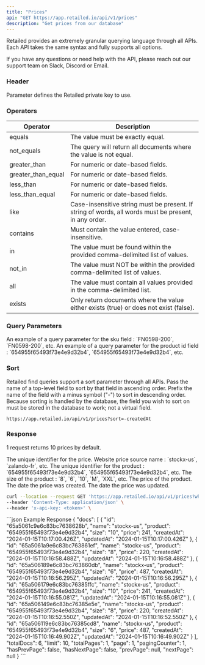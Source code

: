 ```yaml
---
title: "Prices"
api: "GET https://app.retailed.io/api/v1/prices"
description: "Get prices from our database"
---
```


Retailed provides an extremely granular querying language through all APIs. Each API takes the same syntax and fully supports all options.

<Tip>If you have any questions or need help with the API, please reach out our support team on Slack, Discord or Email.</Tip>


### Header

<ParamField header="x-api-key" type="string" required={true}>
    Parameter defines the Retailed private key to use.
</ParamField>

### Operators

| Operator           | Description                                                                                           |
|--------------------|-------------------------------------------------------------------------------------------------------|
| equals             | The value must be exactly equal.                                                                      |
| not_equals         | The query will return all documents where the value is not equal.                                     |
| greater_than       | For numeric or date-based fields.                                                                     |
| greater_than_equal | For numeric or date-based fields.                                                                     |
| less_than          | For numeric or date-based fields.                                                                     |
| less_than_equal    | For numeric or date-based fields.                                                                     |
| like               | Case-insensitive string must be present. If string of words, all words must be present, in any order. |
| contains           | Must contain the value entered, case-insensitive.                                                     |
| in                 | The value must be found within the provided comma-delimited list of values.                           |
| not_in             | The value must NOT be within the provided comma-delimited list of values.                             |
| all                | The value must contain all values provided in the comma-delimited list.                               |
| exists             | Only return documents where the value either exists (true) or does not exist (false).                 |

### Query Parameters

<ParamField query="where[or][0][and][0][product.sku][equals]" type="string" optional={true} placeholder="FN0598-200">
    An example of a query parameter for the sku field : `FN0598-200`, `FN0598-200`, etc.
</ParamField>

<ParamField query="where[or][0][and][0][product][equals]" type="string" optional={true} placeholder="654955f65493f73e4e9d32b4">
    An example of a query parameter for the product id field : `654955f65493f73e4e9d32b4`, `654955f65493f73e4e9d32b4`, etc.
</ParamField>

### Sort

Retailed find queries support a sort parameter through all APIs. Pass the name of a top-level field to sort by that field in ascending order.
Prefix the name of the field with a minus symbol ("-") to sort in descending order.
Because sorting is handled by the database, the field you wish to sort on must be stored in the database to work; not a virtual field.

`https://app.retailed.io/api/v1/prices?sort=-createdAt`

### Response

<Info>1 request returns 10 prices by default.</Info>

<ResponseField name="prices" type="Prices Object">
    <Expandable title="docs">
        <ResponseField name="id" type="string">
            The unique identifier for the price.
        </ResponseField>
        <ResponseField name="name" type="string">
            Website price source name : `stockx-us`, `zalando-fr`, etc.
        </ResponseField>
        <ResponseField name="product" type="string">
            The unique identifier for the product : `654955f65493f73e4e9d32b4`, `654955f65493f73e4e9d32b4`, etc.
        </ResponseField>
        <ResponseField name="size" type="string">
            The size of the product : `8`, `6`, `10`, `M`, `XXL`, etc.
        </ResponseField>
        <ResponseField name="price" type="number">
            The price of the product.
        </ResponseField>
        <ResponseField name="createdAt" type="date">
            The date the price was created.
        </ResponseField>
        <ResponseField name="updatedAt" type="date">
            The date the price was updated.
        </ResponseField>
    </Expandable>
</ResponseField>

<RequestExample>

```bash Request prices by sku and filters sizes and date
curl --location --request GET 'https://app.retailed.io/api/v1/prices?where[or][0][and][0][product.sku][equals]=FN0598-200&where[or][0][and][0][size][in]=8,6,10&sort=-createdAt' \
--header 'Content-Type: application/json' \
--header 'x-api-key: <token>' \
```



</RequestExample>


<ResponseExample>
```json Example Response
{
    "docs": [
        {
            "id": "65a5061c9e6c83bc7638628b",
            "name": "stockx-us",
            "product": "654955f65493f73e4e9d32b4",
            "size": "10",
            "price": 241,
            "createdAt": "2024-01-15T10:17:00.426Z",
            "updatedAt": "2024-01-15T10:17:00.426Z"
        },
        {
            "id": "65a5061a9e6c83bc763861ef",
            "name": "stockx-us",
            "product": "654955f65493f73e4e9d32b4",
            "size": "8",
            "price": 220,
            "createdAt": "2024-01-15T10:16:58.488Z",
            "updatedAt": "2024-01-15T10:16:58.488Z"
        },
        {
            "id": "65a506189e6c83bc763860db",
            "name": "stockx-us",
            "product": "654955f65493f73e4e9d32b4",
            "size": "6",
            "price": 487,
            "createdAt": "2024-01-15T10:16:56.295Z",
            "updatedAt": "2024-01-15T10:16:56.295Z"
        },
        {
            "id": "65a506179e6c83bc76385ffc",
            "name": "stockx-us",
            "product": "654955f65493f73e4e9d32b4",
            "size": "10",
            "price": 241,
            "createdAt": "2024-01-15T10:16:55.081Z",
            "updatedAt": "2024-01-15T10:16:55.081Z"
        },
        {
            "id": "65a506149e6c83bc76385e5e",
            "name": "stockx-us",
            "product": "654955f65493f73e4e9d32b4",
            "size": "8",
            "price": 220,
            "createdAt": "2024-01-15T10:16:52.550Z",
            "updatedAt": "2024-01-15T10:16:52.550Z"
        },
        {
            "id": "65a506119e6c83bc76385cd8",
            "name": "stockx-us",
            "product": "654955f65493f73e4e9d32b4",
            "size": "6",
            "price": 487,
            "createdAt": "2024-01-15T10:16:49.902Z",
            "updatedAt": "2024-01-15T10:16:49.902Z"
        }
    ],
    "totalDocs": 6,
    "limit": 10,
    "totalPages": 1,
    "page": 1,
    "pagingCounter": 1,
    "hasPrevPage": false,
    "hasNextPage": false,
    "prevPage": null,
    "nextPage": null
}
```
</ResponseExample>

